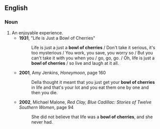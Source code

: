 ==English==
===Noun===
{{en-noun|sg=[[bowl]] [[of]] [[cherries]]|pl=bowls of cherries}}
# An enjoyable experience.
#*'''1931''', "Life is Just a Bowl of Cherries"
#*:Life is just a just a '''bowl of cherries''' / Don't take it serious, it's too mysterious / You work, you save, you worry so / But you can't take it with you when you / go, go, go. / Oh, life is just a '''bowl of cherries''' / so live and laugh at it all. 
#*'''2001''', Amy Jenkins, ''Honeymoon'', page 160
#*:Della thought it meant that you just get your '''bowl of cherries''' in life and that's your lot and you eat them one by one and then you die.
#*'''2002''', Michael Malone, ''Red Clay, Blue Cadillac: Stories of Twelve Southern Women'', page 94
#*:She did not believe that life was a '''bowl of cherries''', and she never had.